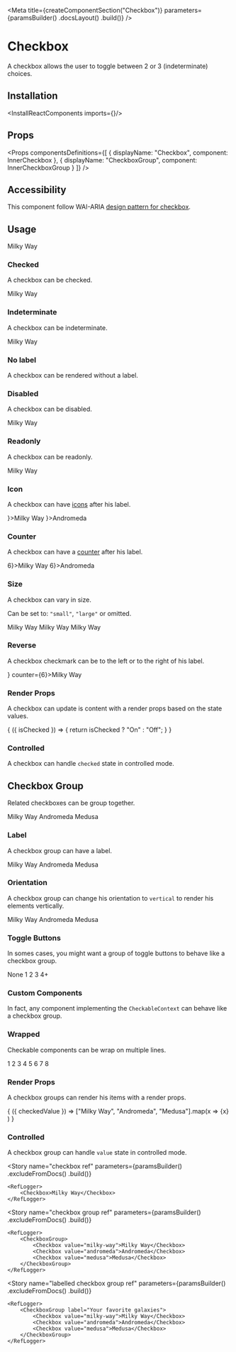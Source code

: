 
<Meta
    title={createComponentSection("Checkbox")}
    parameters={paramsBuilder()
        .docsLayout(<ReactComponentsLayout sourcePath="/packages/react-components/src/checkbox/src" />)
        .build()}
/>

# Checkbox

A checkbox allows the user to toggle between 2 or 3 (indeterminate) choices.

## Installation

<InstallReactComponents imports={<Imports />}/>

## Props

<Props
    componentsDefinitions={[
        { displayName: "Checkbox", component: InnerCheckbox },
        { displayName: "CheckboxGroup", component: InnerCheckboxGroup }
    ]}
/>

## Accessibility

This component follow WAI-ARIA [design pattern for checkbox](https://www.w3.org/TR/wai-aria-practices-1.1/#checkbox).

## Usage

<Preview>
    <Story name="default">
        <Checkbox>Milky Way</Checkbox>
    </Story>
</Preview>

### Checked

A checkbox can be checked.

<Preview>
    <Story name="checked">
        <Checkbox defaultChecked>Milky Way</Checkbox>
    </Story>
</Preview>

### Indeterminate

A checkbox can be indeterminate.

<Preview>
    <Story name="indeterminate">
        <Checkbox defaultIndeterminate>Milky Way</Checkbox>
    </Story>
</Preview>

### No label

A checkbox can be rendered without a label.

<Preview>
    <Story name="no label">
        <Checkbox />
    </Story>
</Preview>

### Disabled

A checkbox can be disabled.

<Preview>
    <Story name="disabled">
        <Checkbox disabled>Milky Way</Checkbox>
    </Story>
</Preview>

### Readonly

A checkbox can be readonly.

<Preview>
    <Story name="readonly">
        <Checkbox readOnly>Milky Way</Checkbox>
    </Story>
</Preview>

### Icon

A checkbox can have [icons](?path=/docs/materials-icons--page) after his label.

<Preview>
    <Story name="icon">
        <Inline>
            <Checkbox icon={<InfoIcon />}>Milky Way</Checkbox>
            <Checkbox icon={<IconGroup><InfoIcon /><HelpIcon /></IconGroup>}>Andromeda</Checkbox>
        </Inline>
    </Story>
</Preview>

### Counter

A checkbox can have a [counter](?path=/docs/components-counter--default-story) after his label.

<Preview>
    <Story name="counter">
        <Inline>
            <Checkbox counter={<Counter>6</Counter>}>Milky Way</Checkbox>
            <Checkbox counter={<Counter variant="divider">6</Counter>}>Andromeda</Checkbox>
        </Inline>
    </Story>
</Preview>

### Size

A checkbox can vary in size.

Can be set to: `"small"`, `"large"` or omitted.

<Preview>
    <Story name="size">
        <Inline align="end">
            <Checkbox size="small">Milky Way</Checkbox>
            <Checkbox>Milky Way</Checkbox>
            <Checkbox size="large">Milky Way</Checkbox>
        </Inline>
    </Story>
</Preview>

### Reverse

A checkbox checkmark can be to the left or to the right of his label.

<Preview>
    <Story name="reverse">
        <Checkbox reverse icon={<InfoIcon />} counter={<Counter variant="divider">6</Counter>}>Milky Way</Checkbox>
    </Story>
</Preview>

### Render Props

A checkbox can update is content with a render props based on the state values.

<Preview>
    <Story name="render props">
        <Checkbox>
            {
                ({ isChecked }) => {
                    return isChecked ? "On" : "Off";
                }
            }
        </Checkbox>
    </Story>
</Preview>

### Controlled

A checkbox can handle `checked` state in controlled mode.

<FilePreview filePath="/checkbox/stories/ControlledCheckbox">
    <ControlledCheckbox />
</FilePreview>

## Checkbox Group

Related checkboxes can be group together.

<Preview>
    <Story name="checkbox group">
        <CheckboxGroup>
            <Checkbox value="milky-way">Milky Way</Checkbox>
            <Checkbox value="andromeda">Andromeda</Checkbox>
            <Checkbox value="medusa">Medusa</Checkbox>
        </CheckboxGroup>
    </Story>
</Preview>

### Label

A checkbox group can have a label.

<Preview>
    <Story name="labelled checkbox group">
        <CheckboxGroup label="Your favorite galaxies">
            <Checkbox value="milky-way">Milky Way</Checkbox>
            <Checkbox value="andromeda">Andromeda</Checkbox>
            <Checkbox value="medusa">Medusa</Checkbox>
        </CheckboxGroup>
    </Story>
</Preview>

### Orientation

A checkbox group can change his orientation to `vertical` to render his elements vertically.

<Preview>
    <Story name="orientation">
        <CheckboxGroup orientation="vertical">
            <Checkbox value="milky-way" >Milky Way</Checkbox>
            <Checkbox value="andromeda">Andromeda</Checkbox>
            <Checkbox value="medusa">Medusa</Checkbox>
        </CheckboxGroup>
    </Story>
</Preview>

### Toggle Buttons

In somes cases, you might want a group of toggle buttons to behave like a checkbox group.

<Preview>
    <Story name="toggle buttons">
        <CheckboxGroup gap={2}>
            <ToggleButton value="none" variant="outline">None</ToggleButton>
            <ToggleButton value="1" variant="outline" shape="circular">1</ToggleButton>
            <ToggleButton value="2" variant="outline" shape="circular">2</ToggleButton>
            <ToggleButton value="3" variant="outline" shape="circular">3</ToggleButton>
            <ToggleButton value="4+" variant="outline" shape="circular">4+</ToggleButton>
        </CheckboxGroup>
    </Story>
</Preview>

### Custom Components

In fact, any component implementing the `CheckableContext` can behave like a checkbox group.

<FilePreview filePath="/checkbox/stories/CustomGroup">
    <CustomGroup />
</FilePreview>

### Wrapped

Checkable components can be wrap on multiple lines.

<Preview>
    <Story name="wrap toggle buttons">
        <div style={{ width: "200px" }}>
            <CheckboxGroup wrap gap={2}>
                <ToggleButton value="1" variant="outline" shape="circular">1</ToggleButton>
                <ToggleButton value="2" variant="outline" shape="circular">2</ToggleButton>
                <ToggleButton value="3" variant="outline" shape="circular">3</ToggleButton>
                <ToggleButton value="4" variant="outline" shape="circular">4</ToggleButton>
                <ToggleButton value="5" variant="outline" shape="circular">5</ToggleButton>
                <ToggleButton value="6" variant="outline" shape="circular">6</ToggleButton>
                <ToggleButton value="7" variant="outline" shape="circular">7</ToggleButton>
                <ToggleButton value="8" variant="outline" shape="circular">8</ToggleButton>
            </CheckboxGroup>
        </div>
    </Story>
</Preview>

### Render Props

A checkbox groups can render his items with a render props.

<Preview>
    <Story name="group render props">
        <CheckboxGroup>
            {
                ({ checkedValue }) =>
                    ["Milky Way", "Andromeda", "Medusa"].map(x =>
                        <Checkbox
                            className={checkedValue && checkedValue.includes(x) ? "primary-500" : undefined}
                            value={x}
                        >
                            {x}
                        </Checkbox>
                    )
            }
        </CheckboxGroup>
    </Story>
</Preview>

### Controlled

A checkbox group can handle `value` state in controlled mode.

<FilePreview filePath="/checkbox/stories/ControlledCheckboxGroup">
    <ControlledCheckboxGroup />
</FilePreview>

<Story
    name="checkbox ref"
    parameters={paramsBuilder()
        .excludeFromDocs()
        .build()}
>
    <RefLogger>
        <Checkbox>Milky Way</Checkbox>
    </RefLogger>
</Story>

<Story
    name="checkbox group ref"
    parameters={paramsBuilder()
        .excludeFromDocs()
        .build()}
>
    <RefLogger>
        <CheckboxGroup>
            <Checkbox value="milky-way">Milky Way</Checkbox>
            <Checkbox value="andromeda">Andromeda</Checkbox>
            <Checkbox value="medusa">Medusa</Checkbox>
        </CheckboxGroup>
    </RefLogger>
</Story>

<Story
    name="labelled checkbox group ref"
    parameters={paramsBuilder()
        .excludeFromDocs()
        .build()}
>
    <RefLogger>
        <CheckboxGroup label="Your favorite galaxies">
            <Checkbox value="milky-way">Milky Way</Checkbox>
            <Checkbox value="andromeda">Andromeda</Checkbox>
            <Checkbox value="medusa">Medusa</Checkbox>
        </CheckboxGroup>
    </RefLogger>
</Story>
